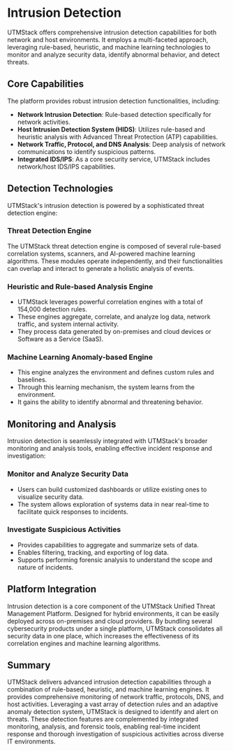 # Intrusion Detection

UTMStack offers comprehensive intrusion detection capabilities for both network and host environments. It employs a multi-faceted approach, leveraging rule-based, heuristic, and machine learning technologies to monitor and analyze security data, identify abnormal behavior, and detect threats.

## Core Capabilities

The platform provides robust intrusion detection functionalities, including:

*   **Network Intrusion Detection**: Rule-based detection specifically for network activities.
*   **Host Intrusion Detection System (HIDS)**: Utilizes rule-based and heuristic analysis with Advanced Threat Protection (ATP) capabilities.
*   **Network Traffic, Protocol, and DNS Analysis**: Deep analysis of network communications to identify suspicious patterns.
*   **Integrated IDS/IPS**: As a core security service, UTMStack includes network/host IDS/IPS capabilities.

## Detection Technologies

UTMStack's intrusion detection is powered by a sophisticated threat detection engine:

### Threat Detection Engine

The UTMStack threat detection engine is composed of several rule-based correlation systems, scanners, and AI-powered machine learning algorithms. These modules operate independently, and their functionalities can overlap and interact to generate a holistic analysis of events.

### Heuristic and Rule-based Analysis Engine

*   UTMStack leverages powerful correlation engines with a total of 154,000 detection rules.
*   These engines aggregate, correlate, and analyze log data, network traffic, and system internal activity.
*   They process data generated by on-premises and cloud devices or Software as a Service (SaaS).

### Machine Learning Anomaly-based Engine

*   This engine analyzes the environment and defines custom rules and baselines.
*   Through this learning mechanism, the system learns from the environment.
*   It gains the ability to identify abnormal and threatening behavior.

## Monitoring and Analysis

Intrusion detection is seamlessly integrated with UTMStack's broader monitoring and analysis tools, enabling effective incident response and investigation:

### Monitor and Analyze Security Data

*   Users can build customized dashboards or utilize existing ones to visualize security data.
*   The system allows exploration of systems data in near real-time to facilitate quick responses to incidents.

### Investigate Suspicious Activities

*   Provides capabilities to aggregate and summarize sets of data.
*   Enables filtering, tracking, and exporting of log data.
*   Supports performing forensic analysis to understand the scope and nature of incidents.

## Platform Integration

Intrusion detection is a core component of the UTMStack Unified Threat Management Platform. Designed for hybrid environments, it can be easily deployed across on-premises and cloud providers. By bundling several cybersecurity products under a single platform, UTMStack consolidates all security data in one place, which increases the effectiveness of its correlation engines and machine learning algorithms.

## Summary

UTMStack delivers advanced intrusion detection capabilities through a combination of rule-based, heuristic, and machine learning engines. It provides comprehensive monitoring of network traffic, protocols, DNS, and host activities. Leveraging a vast array of detection rules and an adaptive anomaly detection system, UTMStack is designed to identify and alert on threats. These detection features are complemented by integrated monitoring, analysis, and forensic tools, enabling real-time incident response and thorough investigation of suspicious activities across diverse IT environments.
